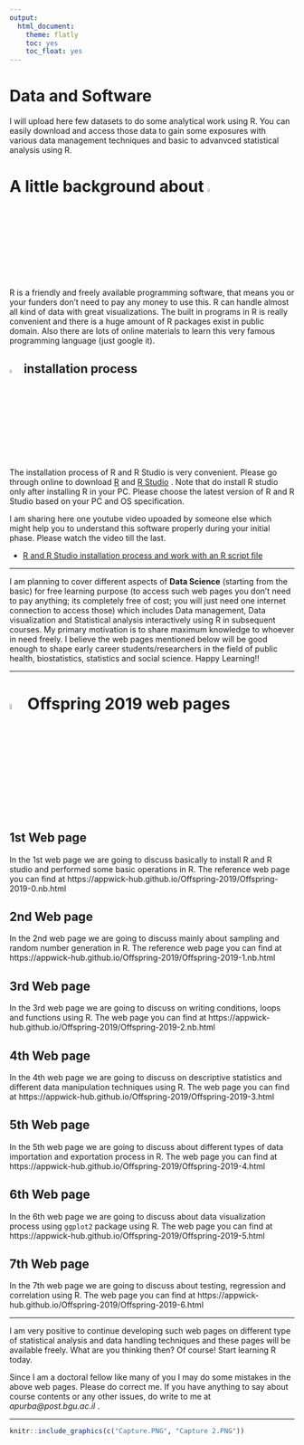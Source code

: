 ```yaml
---
output:
  html_document:
    theme: flatly
    toc: yes
    toc_float: yes
---
```



# Data and Software

I will upload here few datasets to do some analytical work using R. You can easily download and access those data to gain some exposures with various data management techniques and basic to advanvced statistical analysis using R.

# A little background about ![](R.png){width=4%}

R is a friendly and freely available programming software, that means you or your funders don’t need to pay any money to use this. R can handle almost all kind of data with great visualizations. The built in programs in R is really convenient and there is a huge amount of R packages exist in public domain. Also there are lots of online materials to learn this very famous programming language (just google it). 

## ![](R.png){width=4%} installation process

The installation process of R and R Studio is very convenient. Please go through online to download [R](https://cran.r-project.org/) and [R Studio](https://www.rstudio.com/products/rstudio/download/) . Note that do install R studio only after installing R in your PC. Please choose the latest version of R and R Studio based on your PC and OS specification.

I am sharing here one youtube video upoaded by someone else which might help you to understand this software properly during your initial phase. Please watch the video till the last. 

- [R and R Studio installation process and work with an R script file](https://www.youtube.com/watch?v=9-RrkJQQYqY)

---

I am planning to cover different aspects of **Data Science** (starting from the basic) for free learning purpose (to access such web pages you don't need to pay anything; its completely free of cost; you will just need one internet connection to access those) which includes Data management, Data visualization and Statistical analysis interactively using R in subsequent courses. My primary motivation is to share maximum knowledge to whoever in need freely. I believe the web pages mentioned below will be good enough to shape early career students/researchers in the field of public health, biostatistics, statistics and social science. Happy Learning!!

---

# ![](R.png){width=5%} Offspring 2019 web pages

## 1st Web page

In the 1st web page we are going to discuss basically to install R and R studio and performed some basic operations in R. The reference web page you can find at https://appwick-hub.github.io/Offspring-2019/Offspring-2019-0.nb.html \ref [https://appwick-hub.github.io/Offspring-2019/Offspring-2019-0.nb.html]

## 2nd Web page

In the 2nd web page we are going to discuss mainly about sampling and random number generation in R. The reference web page you can find at https://appwick-hub.github.io/Offspring-2019/Offspring-2019-1.nb.html \ref [https://appwick-hub.github.io/Offspring-2019/Offspring-2019-1.nb.html]


## 3rd Web page

In the 3rd web page we are going to discuss on writing conditions, loops and functions using R. The web page you can find at https://appwick-hub.github.io/Offspring-2019/Offspring-2019-2.nb.html \ref [https://appwick-hub.github.io/Offspring-2019/Offspring-2019-2.nb.html]

## 4th Web page

In the 4th web page we are going to discuss on descriptive statistics and different data manipulation techniques using R. The web page you can find at https://appwick-hub.github.io/Offspring-2019/Offspring-2019-3.html \ref [https://appwick-hub.github.io/Offspring-2019/Offspring-2019-3.html]

## 5th Web page

In the 5th web page we are going to discuss about different types of data importation and exportation process in R. The web page you can find at https://appwick-hub.github.io/Offspring-2019/Offspring-2019-4.html \ref [https://appwick-hub.github.io/Offspring-2019/Offspring-2019-4.html]

## 6th Web page

In the 6th web page we are going to discuss about data visualization process using `ggplot2` package using R. The web page you can find at https://appwick-hub.github.io/Offspring-2019/Offspring-2019-5.html \ref [https://appwick-hub.github.io/Offspring-2019/Offspring-2019-5.html]

## 7th Web page

In the 7th web page we are going to discuss about testing, regression and correlation using R. The web page you can find at https://appwick-hub.github.io/Offspring-2019/Offspring-2019-6.html \ref [https://appwick-hub.github.io/Offspring-2019/Offspring-2019-6.html]

---

I am very positive to continue developing such web pages on different type of statistical analysis and data handling techniques and these pages will be available freely. What are you thinking then? Of course! Start learning R today.

Since I am a doctoral fellow like many of you I may do some mistakes in the above web pages. Please do correct me. If you have anything to say about course contents or any other issues, do write to me at *apurba@post.bgu.ac.il* \ref [apurba@post.bgu.ac.il].

---

```r
knitr::include_graphics(c("Capture.PNG", "Capture 2.PNG"))
```
